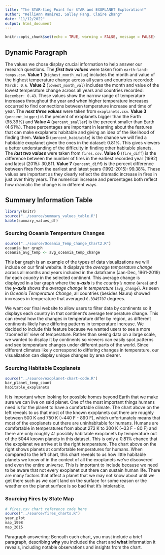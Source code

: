 ```yaml
---
title: "The STAR-ting Point for STAR and EXOPLANET Exploration!"
author: "KelliAnn Ramirez, Salley Fang, Claire Zhang"
date: "11/12/2022"
output: html_document
---
```


```r
knitr::opts_chunk$set(echo = TRUE, warning = FALSE, message = FALSE)
```

## Dynamic Paragraph
The values we chose display crucial information to help answer our research questions. The ***first two values*** were taken from `earth-land-temps.csv`. **Value 1** (`highest_month_value`) includes the month and value of the highest temperature change across all years and countries recorded: `March: 0.6`. **Value 2** (`lowest_month_val`) includes the month and value of the lowest temperature change across all years and countries recorded: `December: 0.43`. These values show the narrow range of temperature increases throughout the year and when higher temperature increases occurred to find connections between temperature increase and time of year. The ***next three values*** were taken from `exoplanets.csv`. **Value 3** (`percent_bigger`) is the percent of exoplanets bigger than the Earth (95.39%) and **Value 4** (`percent_smaller`) is the percent smaller than Earth (4.61%). These percentages are important in learning about the features that can make exoplanets habitable and giving an idea of the likelihood of finding them. **Value 5** (`percent_habitable`) is the chance we will find a habitable exoplanet given the ones in the dataset: 0.81%. This gives viewers a better understanding of the difficulty in finding other habitable planets. The ***last two values*** were taken from `fires.csv`. **Value 6** (`fire_diff`) is the difference between the number of fires in the earliest recorded year (1992) and latest (2015): 30,811. **Value 7** (`percent_diff`) is the percent difference between fires from the earliest and latest years (1992-2015): 99.38%. These values are important as they clearly reflect the dramatic increase in fires in just over thirty years. The numerical increase and percentages both reflect how dramatic the change is in different ways.

## Summary Information Table
```r
library(knitr)
source("../source/summary_values_table.R")
kable(summary_values_df)
```

### Sourcing Oceania Temperature Changes 
```r
source("../source/Oceania_Temp_Change_Chart2.R")
oceania_bar_graph
oceania_avg_temp <- avg_oceania_temp_change

```
  
This bar graph is an example of the types of data visualizations we will include on our final website. It displays the _average temperature change_ across all months and years included in the dataframe (Jan-Dec, 1961-2019) for each _country_ in the selected continent. This average change is displayed in a bar graph where the ***x-axis*** is the _country’s name_ (`Area`) and the ***y-axis*** shows the _average change in temperature_ (`avg_change`). As seen in _Oceania Temperature Change_, all countries (besides Nauru) showed increases in temperature that averaged `0.3345707` degrees. 

We want our final website to allow users to filter data by continents so it displays each country in that continent’s average temperature change. This can reveal how the changes in temperature differ by region, as different continents likely have differing patterns in temperature increase. We decided to include this feature because we wanted users to see a more ‘zoomed in’ view of temperature. Rather than seeing data on a large scale, we wanted to display it by continents so viewers can easily spot patterns and see temperature changes under different parts of the world. Since different climates likely correspond to differing changes in temperature, our visualization can display unique changes by area clearer.

### Sourcing Habitable Exoplanets 
```r
source("../source/exoplanet-chart-code.R")
bar_planet_temp_count
habitable_exoplanets
```

It is important when looking for possible homes beyond Earth that we make sure we can live on said planet. One of the most important things humans need is for the planet to have a comfortable climate. The chart above on the left reveals to us that most of the known exoplanets out there are roughly between 500 K and 750 K (~440 F - 890 F), which unfortunately means that most of the exoplanets out there are uninhabitable for humans. Humans are comfortable in temperatures from about 273 K to 300 K (~33 F - 80 F) and there are only roughly 41 possibly habitable exoplanets by temperature out of the 5044 known planets in this dataset. This is only a 0.81% chance that the exoplanet we arrive at is the right temperature. The chart above on the right shows planets at comfortable temperatures for humans. When compared to the left chart, this chart reveals to us how little habitable planets we know of in the context of all the exoplanets we’ve discovered and even the entire universe. This is important to include because we need to be aware that not every exoplanet out there can sustain human life. There are many factors that affect a planet that we may not know about until we get there such as we can’t land on the surface for some reason or the weather on the planet surface is so bad that it’s intolerable.

### Sourcing Fires by State Map
```r
# fires.csv chart reference code here
source("../source/fires_charts.R")
year_plot
map_1998
map_2015

```

Paragraph answering: Beneath each chart, you must include a brief paragraph, describing 
**why** you included the chart and **what** information it reveals, including notable observations
and insights from the chart.
